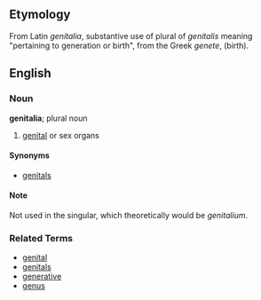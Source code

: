 ==Etymology==
From Latin ''genitalia'', substantive use of plural of ''genitalis'' meaning "pertaining to generation or birth", from the Greek ''genete'', (birth).

==English==

===Noun===
'''genitalia'''; plural noun

# [[genital]] or sex organs

====Synonyms====
*[[genitals]]

====Note====
Not used in the singular, which theoretically would be ''genitalium''.

===Related Terms===
*[[genital]]
*[[genitals]]
*[[generative]]
*[[genus]]